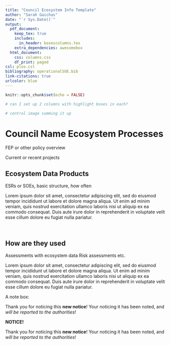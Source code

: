 ```yaml
---
title: "Council Ecosystem Info Template"
author: "Sarah Gaichas"
date: "`r Sys.Date()`"
output:
  pdf_document:
    keep_tex: true
    includes:
      in_header: boxescolumns.tex
    extra_dependencies: awesomebox
  html_document:
    css: columns.css
    df_print: paged
csl: plos.csl
bibliography: operationalSOE.bib
link-citations: true
urlcolor: blue
---
```


```r
knitr::opts_chunk$set(echo = FALSE)

# can I set up 2 columns with highlight boxes in each?

# central image summing it up

```

# Council Name Ecosystem Processes

FEP or other policy overview

Current or recent projects

:::::: {.cols data-latex=""}

::: {.col data-latex="{0.55\textwidth}"}
::: {.noteblock data-latex=""}
## Ecosystem Data Products

ESRs or SOEs, basic structure, how often

Lorem ipsum dolor sit amet, consectetur adipiscing elit, sed do
eiusmod tempor incididunt ut labore et dolore magna aliqua. Ut
enim ad minim veniam, quis nostrud exercitation ullamco laboris
nisi ut aliquip ex ea commodo consequat. Duis aute irure dolor
in reprehenderit in voluptate velit esse cillum dolore eu fugiat
nulla pariatur.
:::
:::

::: {.col data-latex="{0.05\textwidth}"}
\ 
<!-- an empty Div (with a white space), serving as
a column separator -->
:::

::: {.col data-latex="{0.4\textwidth}"}
:::: {.blackbox data-latex=""}
## How are they used
Assessments with ecosystem data
Risk assessments
etc. 

Lorem ipsum dolor sit amet, consectetur adipiscing elit, sed do
eiusmod tempor incididunt ut labore et dolore magna aliqua. Ut
enim ad minim veniam, quis nostrud exercitation ullamco laboris
nisi ut aliquip ex ea commodo consequat. Duis aute irure dolor
in reprehenderit in voluptate velit esse cillum dolore eu fugiat
nulla pariatur.
::::
:::
::::::


A note box:

::: {.noteblock data-latex=""}
Thank you for noticing this **new notice**! Your noticing it has been noted, and *will be reported to the authorities*!
:::

:::: {.blackbox data-latex=""}
::: {.center data-latex=""}
**NOTICE!**
:::

Thank you for noticing this **new notice**! Your noticing it has been noted, and *will be reported to the authorities*!
::::
